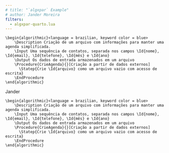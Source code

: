 ```yaml
---
# title: "`algxpar` Example"
# author: Jander Moreira
filters:
  - algxpar-quarto.lua
---
```


``` .pseudocode
\begin{algorithmic}<language = brazilian, keyword color = blue>
    \Description Criação de um arquivo com informações para manter uma agenda simplificada.
    \Input Uma sequência de contatos, separada nos campos \Id{nome}, \Id{email}, \Id{telefone}, \Id{mês} e \Id{ano}
    \Output Os dados de entrada armazenados em um arquivo
    \Procedure{CrieAgenda}{}[Criação a partir de dados externos]
      \Statep{Crie \Id{arquivo} como um arquivo vazio com acesso de escrita}
    \EndProcedure
\end{algorithmic}
```

:::::: {.callout-note}
::: {.callout-warning}

Jander

``` .pseudocode
\begin{algorithmic}<language = brazilian, keyword color = blue>
    \Description Criação de um arquivo com informações para manter uma agenda simplificada.
    \Input Uma sequência de contatos, separada nos campos \Id{nome}, \Id{email}, \Id{telefone}, \Id{mês} e \Id{ano}
    \Output Os dados de entrada armazenados em um arquivo
    \Procedure{CrieAgenda}{}[Criação a partir de dados externos]
      \Statep{Crie \Id{arquivo} como um arquivo vazio com acesso de escrita}
    \EndProcedure
\end{algorithmic}
```

:::
::::::